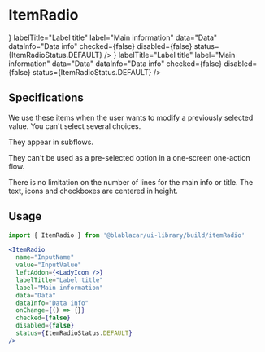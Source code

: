 

<Meta title="Items/ItemRadio" />

# **ItemRadio**

<Canvas>
  <Story name="Default">
    <FocusVisibleProvider>
      <ItemRadioGroup onChange={action('group changed')}>
        <ItemRadio
          name2="inputName"
          value="InputValue"
          leftAddon={<LadyIcon />}
          labelTitle="Label title"
          label="Main information"
          data="Data"
          dataInfo="Data info"
          checked={false}
          disabled={false}
          status={ItemRadioStatus.DEFAULT}
        />
        <ItemRadio
          name2="InputName2"
          value="InputValue2"
          leftAddon={<ComfortIcon />}
          labelTitle="Label title"
          label="Main information"
          data="Data"
          dataInfo="Data info"
          checked={false}
          disabled={false}
          status={ItemRadioStatus.DEFAULT}
        />
      </ItemRadioGroup>
    </FocusVisibleProvider>
  </Story>
</Canvas>

## Specifications

We use these items when the user wants to modify a previously selected value. You can't select several choices.

They appear in subflows.

They can't be used as a pre-selected option in a one-screen one-action flow.

There is no limitation on the number of lines for the main info or title. The text, icons and checkboxes are centered in height.

## Usage

```jsx
import { ItemRadio } from '@blablacar/ui-library/build/itemRadio'

<ItemRadio
  name="InputName"
  value="InputValue"
  leftAddon={<LadyIcon />}
  labelTitle="Label title"
  label="Main information"
  data="Data"
  dataInfo="Data info"
  onChange={() => {}}
  checked={false}
  disabled={false}
  status={ItemRadioStatus.DEFAULT}
/>
```

<ArgsTable of={ItemRadio} />
